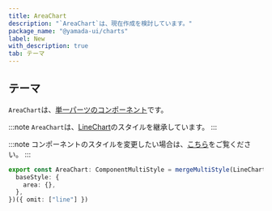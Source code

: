 ```yaml
---
title: AreaChart
description: "`AreaChart`は、現在作成を検討しています。"
package_name: "@yamada-ui/charts"
label: New
with_description: true
tab: テーマ
---
```


## テーマ

`AreaChart`は、[単一パーツのコンポーネント](/styled-system/theming/component-style#単一パーツのコンポーネント)です。

:::note
`AreaChart`は、[LineChart](/components/feedback/line-chart)のスタイルを継承しています。
:::

:::note
コンポーネントのスタイルを変更したい場合は、[こちら](/styled-system/theming/customize-theme#コンポーネントのスタイルを変更する)をご覧ください。
:::

```ts
export const AreaChart: ComponentMultiStyle = mergeMultiStyle(LineChart, {
  baseStyle: {
    area: {},
  },
})({ omit: ["line"] })
```
